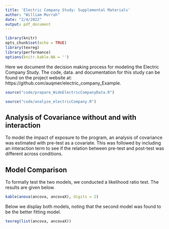 ```yaml
---
title: 'Electric Company Study: Supplemental Materials'
author: "William Murrah"
date: "2/4/2022"
output: pdf_document
---
```


```r
library(knitr)
opts_chunk$set(echo = TRUE)
library(texreg)
library(performance)
options(knitr.kable.NA = '')
```


Here we document the decision making process for modeling the Electric Company Study. The code, data. and documentation for this study can be found on the project website at: https://github.com/auqmer/electric_company_Example. 


```r
source("code/prepare_WideElectricCompanyData.R")
```


```r
source("code/analyze_electricCompany.R")
```

## Analysis of Covariance without and with interaction

To model the impact of exposure to the program, an analysis of covariance was estimated with pre-test as a covariate. This was followed by including an interaction term to see if the relation between pre-test and post-test was different across conditions. 

## Model Comparison

To formally test the two models, we conducted a likelihood ratio test. 
The results are given below.
```r
kable(anova(ancova, ancovaX), digits = 2)
```

Below we display both models, noting that the second model was found to be the better fitting model.

```r
texreg(list(ancova, ancovaX))
```




